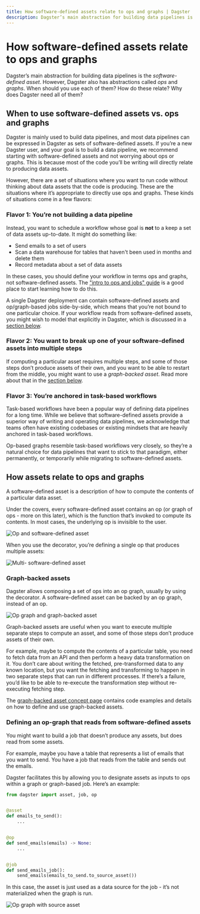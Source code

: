 ```yaml
---
title: How software-defined assets relate to ops and graphs | Dagster
description: Dagster’s main abstraction for building data pipelines is the software-defined asset. However, Dagster also has ops and graphs. How do these relate?
---
```


# How software-defined assets relate to ops and graphs

Dagster’s main abstraction for building data pipelines is the _software-defined asset_. However, Dagster also has abstractions called _ops_ and _graphs_. When should you use each of them? How do these relate? Why does Dagster need all of them?

## When to use software-defined assets vs. ops and graphs

Dagster is mainly used to build data pipelines, and most data pipelines can be expressed in Dagster as sets of software-defined assets. If you’re a new Dagster user, and your goal is to build a data pipeline, we recommend starting with software-defined assets and not worrying about ops or graphs. This is because most of the code you’ll be writing will directly relate to producing data assets.

However, there are a set of situations where you want to run code without thinking about data assets that the code is producing. These are the situations where it’s appropriate to directly use ops and graphs. These kinds of situations come in a few flavors:

### Flavor 1: You’re not building a data pipeline

Instead, you want to schedule a workflow whose goal is **not** to a keep a set of data assets up-to-date. It might do something like:

- Send emails to a set of users
- Scan a data warehouse for tables that haven't been used in months and delete them
- Record metadata about a set of data assets

In these cases, you should define your workflow in terms ops and graphs, not software-defined assets. The ["intro to ops and jobs" guide](/guides/dagster/intro-to-ops-jobs) is a good place to start learning how to do this.

A single Dagster deployment can contain software-defined assets and op/graph-based jobs side-by-side, which means that you’re not bound to one particular choice. If your workflow reads from software-defined assets, you might wish to model that explicitly in Dagster, which is discussed in a [section below](#defining-an-op-graph-that-reads-from-software-defined-assets).

### Flavor 2: You want to break up one of your software-defined assets into multiple steps

If computing a particular asset requires multiple steps, and some of those steps don’t produce assets of their own, and you want to be able to restart from the middle, you might want to use a _graph-backed asset_. Read more about that in the [section below](#graph-backed-assets).

### Flavor 3: You’re anchored in task-based workflows

Task-based workflows have been a popular way of defining data pipelines for a long time. While we believe that software-defined assets provide a superior way of writing and operating data pipelines, we acknowledge that teams often have existing codebases or existing mindsets that are heavily anchored in task-based workflows.

Op-based graphs resemble task-based workflows very closely, so they’re a natural choice for data pipelines that want to stick to that paradigm, either permanently, or temporarily while migrating to software-defined assets.

## How assets relate to ops and graphs

A software-defined asset is a description of how to compute the contents of a particular data asset.

Under the covers, every software-defined asset contains an op (or graph of ops - more on this later), which is the function that’s invoked to compute its contents. In most cases, the underlying op is invisible to the user.

<!-- ![Op and software-defined asset](/images/guides/assets-relate-to-ops/op-software-defined-asset.png) -->

<Image
alt="Op and software-defined asset"
src="/images/guides/assets-relate-to-ops/op-software-defined-asset.png"
width={714}
height={516}
/>

<center></center>

When you use the <PyObject object="multi_asset" decorator /> decorator, you’re defining a single op that produces multiple assets:

<!-- ![Multi- software-defined asset](/images/guides/assets-relate-to-ops/multi-software-defined-asset.png) -->

<Image
alt="Multi- software-defined asset"
src="/images/guides/assets-relate-to-ops/multi-software-defined-asset.png"
width={715}
height={286}
/>

<center></center>

### Graph-backed assets

Dagster allows composing a set of ops into an op graph, usually by using the <PyObject object="graph" decorator /> decorator. A software-defined asset can be backed by an op graph, instead of an op.

<!-- ![Op graph and graph-backed asset](/images/guides/assets-relate-to-ops/op-graph-graph-backed-asset.png) -->

<Image
alt="Op graph and graph-backed asset"
src="/images/guides/assets-relate-to-ops/op-graph-graph-backed-asset.png"
width={716}
height={540}
/>

<center></center>

Graph-backed assets are useful when you want to execute multiple separate steps to compute an asset, and some of those steps don’t produce assets of their own.

For example, maybe to compute the contents of a particular table, you need to fetch data from an API and then perform a heavy data transformation on it. You don’t care about writing the fetched, pre-transformed data to any known location, but you want the fetching and transforming to happen in two separate steps that can run in different processes. If there’s a failure, you’d like to be able to re-execute the transformation step without re-executing fetching step.

The [graph-backed asset concept page](/concepts/assets/graph-backed-assets#graph-backed-assets) contains code examples and details on how to define and use graph-backed assets.

### Defining an op-graph that reads from software-defined assets

You might want to build a job that doesn’t produce any assets, but does read from some assets.

For example, maybe you have a table that represents a list of emails that you want to send. You have a job that reads from the table and sends out the emails.

Dagster facilitates this by allowing you to designate assets as inputs to ops within a graph or graph-based job. Here’s an example:

```python file=/guides/dagster/assets_ops_graphs/op_graph_asset_input.py
from dagster import asset, job, op


@asset
def emails_to_send():
    ...


@op
def send_emails(emails) -> None:
    ...


@job
def send_emails_job():
    send_emails(emails_to_send.to_source_asset())
```

In this case, the asset is just used as a data source for the job - it’s not materialized when the graph is run.

<!-- ![Op graph with source asset](/images/guides/assets-relate-to-ops/op-graph-source-asset.png) -->

<Image
alt="Op graph with source asset"
src="/images/guides/assets-relate-to-ops/op-graph-source-asset.png"
width={718}
height={294}
/>

<center></center>
